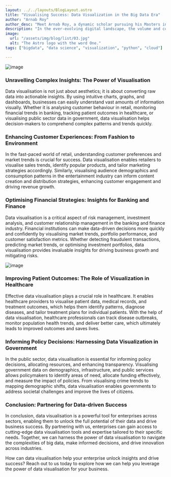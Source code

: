 ```yaml
---
layout: ../../layouts/BlogLayout.astro
title: "Visualising Success: Data Visualization in the Big Data Era"
author: "Arnab Roy"
author_desc: "Meet Arnab Roy, a dynamic scholar pursuing his Masters in Data Science and Management from the prestigious institutes, IIT Ropar and IIM Amritsar. With a fervent dedication to mastering the fusion of data science and business acumen, Arnab navigates the realms of academia and industry with unwavering curiosity and a relentless pursuit of excellence. His passion for unlocking insights and driving innovation propels him to explore the cutting edge of data-driven solutions, shaping the future of business intelligence."
description: "In the ever-evolving digital landscape, the volume and complexity of data continue to grow exponentially, making it overwhelming for enterprises to navigate. However, amidst the chaos lies a powerful tool: data visualisation. In this blog, we'll explore the critical role of data visualisation in the age of big data, focusing on how it can help enterprises in various sectors make sense of complex data sets and drive informed decision-making. So, how can harnessing the power of visuals transform your approach to data analysis?"
image:
  url: "/assets/img/blog/list/03.jpg"
  alt: "The Astro logo with the word One."
tags: ["bigdata", "data science", "visualization", "python", "cloud"]

---
```



<img src="/assets/images/blogs/blog3/img1.svg" alt="image"/>

### Unravelling Complex Insights: The Power of Visualisation

Data visualisation is not just about aesthetics; it is about converting raw data into actionable insights. By using intuitive charts, graphs, and dashboards, businesses can easily understand vast amounts of information visually. Whether it is analysing customer behaviour in retail, monitoring financial trends in banking, tracking patient outcomes in healthcare, or visualising public sector data in government, data visualisation helps decision-makers to comprehend complex patterns and trends quickly.

<Quote quote={quote}/>

### Enhancing Customer Experiences: From Fashion to Environment

In the fast-paced world of retail, understanding customer preferences and market trends is crucial for success. Data visualisation enables retailers to visualise sales trends, identify popular products, and tailor marketing strategies accordingly. Similarly, visualising audience demographics and consumption patterns in the entertainment industry can inform content creation and distribution strategies, enhancing customer engagement and driving revenue growth.

### Optimising Financial Strategies: Insights for Banking and Finance

Data visualisation is a critical aspect of risk management, investment analysis, and customer relationship management in the banking and finance industry. Financial institutions can make data-driven decisions more quickly and confidently by visualising market trends, portfolio performance, and customer satisfaction metrics. Whether detecting fraudulent transactions, predicting market trends, or optimising investment portfolios, data visualisation provides invaluable insights for driving business growth and mitigating risks.

<img src="/assets/images/blogs/blog3/img2.png" alt="image"/>

### Improving Patient Outcomes: The Role of Visualization in Healthcare

Effective data visualisation plays a crucial role in healthcare. It enables healthcare providers to visualise patient data, medical records, and treatment outcomes, which helps them identify patterns, diagnose diseases, and tailor treatment plans for individual patients. With the help of data visualisation, healthcare professionals can track disease outbreaks, monitor population health trends, and deliver better care, which ultimately leads to improved outcomes and saves lives. 

### Informing Policy Decisions: Harnessing Data Visualization in Government

In the public sector, data visualisation is essential for informing policy decisions, allocating resources, and enhancing transparency. Visualising government data on demographics, infrastructure, and public services allows policymakers to identify areas of need, allocate funding effectively, and measure the impact of policies. From visualising crime trends to mapping demographic shifts, data visualisation enables governments to address societal challenges and improve the lives of citizens.

### Conclusion: Partnering for Data-driven Success

In conclusion, data visualisation is a powerful tool for enterprises across sectors, enabling them to unlock the full potential of their data and drive business success. By partnering with us, enterprises can gain access to cutting-edge data visualisation tools and expertise tailored to their specific needs. Together, we can harness the power of data visualisation to navigate the complexities of big data, make informed decisions, and drive innovation across industries.

How can data visualisation help your enterprise unlock insights and drive success? Reach out to us today to explore how we can help you leverage the power of data visualisation for your business.



